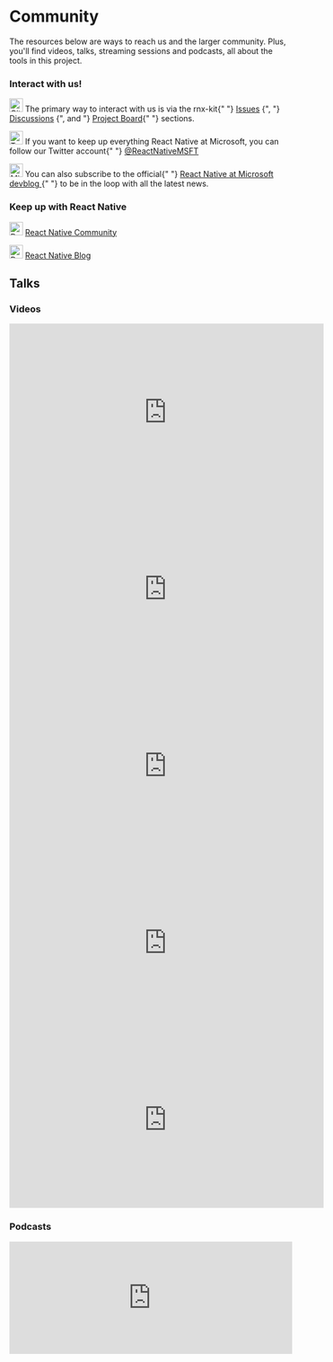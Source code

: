 
# Community

The resources below are ways to reach us and the larger community. Plus, you'll
find videos, talks, streaming sessions and podcasts, all about the tools in this
project.

### Interact with us!

<p>
  <Image src="/img/github-logo.svg" alt="GitHub Logo" width="24px" invertable>
    The primary way to interact with us is via the rnx-kit{" "}
    <a href="https://github.com/microsoft/rnx-kit/issues">Issues</a>
    {", "}
    <a href="https://github.com/microsoft/rnx-kit/discussions">Discussions</a>
    {", and "}
    <a href="https://github.com/microsoft/rnx-kit/issues">Project Board</a>{" "}
    sections.
  </Image>
</p>

<p>
  <Image src="/img/tw-logo.svg" alt="Twitter Logo" width="24px">
    If you want to keep up everything React Native at Microsoft, you can follow
    our Twitter account{" "}
    <a href="https://twitter.com/ReactNativeMSFT">@ReactNativeMSFT</a>
  </Image>
</p>

<p>
  <Image src="/img/microsoft-logo.svg" alt="Microsoft Logo" width="24px">
    You can also subscribe to the official{" "}
    <a href="https://devblogs.microsoft.com/react-native/">
      React Native at Microsoft devblog
    </a>{" "}
    to be in the loop with all the latest news.
  </Image>
</p>

### Keep up with React Native

<p>
  <Image src="/img/react-logo.svg" alt="React Native Logo" width="24px">
    <a href="https://reactnative.dev/help">React Native Community</a>
  </Image>
</p>

<p>
  <Image src="/img/react-logo.svg" alt="React Native Logo" width="24px">
    <a href="https://reactnative.dev/blog">React Native Blog</a>
  </Image>
</p>

## Talks

### Videos

<iframe
  src="https://www.youtube.com/embed/PYMMxfttOug"
  title="Our Journey of Making React Native a Preferred Choice - Lorenzo Sciandra & Tommy Nguyen | RNEU 2023"
  width="560"
  height="315"
  frameborder="0"
  allow="accelerometer; autoplay; clipboard-write; encrypted-media; gyroscope; picture-in-picture"
  allowfullscreen
></iframe>

<iframe
  src="https://www.youtube.com/embed/zgAjZVcvsv8"
  title="Changing React Native... from within! - Adam Foxman | React Native EU 2022"
  width="560"
  height="315"
  frameborder="0"
  allow="accelerometer; autoplay; clipboard-write; encrypted-media; gyroscope; picture-in-picture"
  allowfullscreen
></iframe>

<iframe
  src="https://www.youtube.com/embed/-6oCo7lTRTw"
  title="Latest rnx-kit advancements with Adam Foxman from Microsoft - React Native Live"
  width="560"
  height="315"
  frameborder="0"
  allow="accelerometer; autoplay; clipboard-write; encrypted-media; gyroscope; picture-in-picture"
  allowfullscreen
></iframe>

<iframe
  src="https://www.youtube.com/embed/5_Jj1Ex_s5o"
  title="Exploring rnx-kit with Adam Foxman - React Native Live"
  width="560"
  height="315"
  frameborder="0"
  allow="accelerometer; autoplay; clipboard-write; encrypted-media; gyroscope; picture-in-picture"
  allowfullscreen
></iframe>

<iframe
  src="https://www.youtube.com/embed/DAEnPV78rQc"
  title="React Native EU 2021: Improve All the Repos - Exploring Microsoft's DevExp"
  width="560"
  height="315"
  frameborder="0"
  allow="accelerometer; autoplay; clipboard-write; encrypted-media; gyroscope; picture-in-picture"
  allowfullscreen
></iframe>

### Podcasts

<iframe
  src="https://player.simplecast.com/d07ef244-d829-491a-9bf2-aa681db7a8dd?dark=true"
  height="200px"
  width="100%"
  frameborder="no"
  scrolling="no"
  seamless
></iframe>
